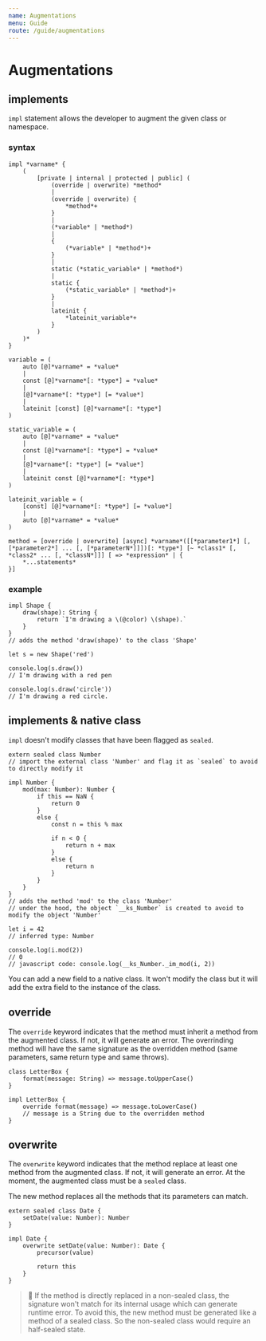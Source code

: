 ```yaml
---
name: Augmentations
menu: Guide
route: /guide/augmentations
---
```


# Augmentations

## implements

`impl` statement allows the developer to augment the given class or namespace.

### syntax

```syntax
impl *varname* {
	(
		[private | internal | protected | public] (
			(override | overwrite) *method*
			|
			(override | overwrite) {
				*method*+
			}
			|
			(*variable* | *method*)
			|
			{
				(*variable* | *method*)+
			}
			|
			static (*static_variable* | *method*)
			|
			static {
				(*static_variable* | *method*)+
			}
			|
			lateinit {
				*lateinit_variable*+
			}
		)
	)*
}

variable = (
	auto [@]*varname* = *value*
	|
	const [@]*varname*[: *type*] = *value*
	|
	[@]*varname*[: *type*] [= *value*]
	|
	lateinit [const] [@]*varname*[: *type*]
)

static_variable = (
	auto [@]*varname* = *value*
	|
	const [@]*varname*[: *type*] = *value*
	|
	[@]*varname*[: *type*] [= *value*]
	|
	lateinit const [@]*varname*[: *type*]
)

lateinit_variable = (
	[const] [@]*varname*[: *type*] [= *value*]
	|
	auto [@]*varname* = *value*
)

method = [override | overwrite] [async] *varname*([[*parameter1*] [, [*parameter2*] ... [, [*parameterN*]]])[: *type*] [~ *class1* [, *class2* ... [, *classN*]]] [ => *expression* | {
	*...statements*
}]
```

### example

```kaoscript
impl Shape {
	draw(shape): String {
		return `I'm drawing a \(@color) \(shape).`
	}
}
// adds the method 'draw(shape)' to the class 'Shape'

let s = new Shape('red')

console.log(s.draw())
// I'm drawing with a red pen

console.log(s.draw('circle'))
// I'm drawing a red circle.
```

## implements & native class

`impl` doesn't modify classes that have been flagged as `sealed`.

```kaoscript
extern sealed class Number
// import the external class 'Number' and flag it as `sealed` to avoid to directly modify it

impl Number {
	mod(max: Number): Number {
		if this == NaN {
			return 0
		}
		else {
			const n = this % max

			if n < 0 {
				return n + max
			}
			else {
				return n
			}
		}
	}
}
// adds the method 'mod' to the class 'Number'
// under the hood, the object `__ks_Number` is created to avoid to modify the object 'Number'

let i = 42
// inferred type: Number

console.log(i.mod(2))
// 0
// javascript code: console.log(__ks_Number._im_mod(i, 2))
```

You can add a new field to a native class. It won't modify the class but it will add the extra field to the instance of the class.

## override

The `override` keyword indicates that the method must inherit a method from the augmented class. If not, it will generate an error.
The overrinding method will have the same signature as the overridden method (same parameters, same return type and same throws).

```kaoscript
class LetterBox {
	format(message: String) => message.toUpperCase()
}

impl LetterBox {
	override format(message) => message.toLowerCase()
	// message is a String due to the overridden method
}
```

## overwrite

The `overwrite` keyword indicates that the method replace at least one method from the augmented class. If not, it will generate an error.
At the moment, the augmented class must be a `sealed` class.

The new method replaces all the methods that its parameters can match.

```kaoscript
extern sealed class Date {
    setDate(value: Number): Number
}

impl Date {
    overwrite setDate(value: Number): Date {
        precursor(value)

        return this
    }
}
```

> :construction: If the method is directly replaced in a non-sealed class, the signature won't match for its internal usage which can generate runtime error. To avoid this, the new method must be generated like a method of a sealed class. So the non-sealed class would require an half-sealed state.